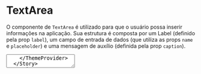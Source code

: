 

<Meta title='Data input/TextArea' component={TextArea} />

# TextArea

O componente de `TextArea` é utilizado para que o usuário possa inserir informações na aplicação. Sua estrutura é composta por um Label (definido pela prop `label`), um campo de entrada de dados (que utiliza as props `name` e `placeholder`) e uma mensagem de auxílio (definida pela prop `caption`).

<Preview>
  <Story
    name='Base'
    parameters={{
      design: {
        type: 'figma',
        url: 'https://www.figma.com/file/O3bKxIcsj2rc1FNIRclJyT/Saturn-System?node-id=1598%3A5'
      }
    }}
  >
    <ThemeProvider>
      <TextArea name='base' label='Label' caption='Caption' placeholder='Placeholder' />
    </ThemeProvider>
  </Story>
</Preview>

# Error

Passando a prop de `error` para o `TextArea`, o usuário pode receber um feedback visual que existe algum ponto a ser alterado no input em questão.

<Preview>
  <Story
    name='Error'
    parameters={{
      design: {
        type: 'figma',
        url: 'https://www.figma.com/file/O3bKxIcsj2rc1FNIRclJyT/Saturn-System?node-id=1598%3A29'
      }
    }}
  >
    <ThemeProvider>
      <TextArea name='error' label='Error' placeholder='Error TextField' error caption='Required' />
    </ThemeProvider>
  </Story>
</Preview>

# Disabled

O `TextArea` pode receber a prop de `disabled`, que desabilita todo o seu uso.

<Preview>
  <Story
    name='Disabled'
    parameters={{
      design: {
        type: 'figma',
        url: 'https://www.figma.com/file/O3bKxIcsj2rc1FNIRclJyT/Saturn-System?node-id=1679%3A15089'
      }
    }}
  >
    <ThemeProvider>
      <TextArea
        name='disabled'
        label='Disabled'
        placeholder='Disabled TextField'
        disabled
        caption='Disabled'
      />
    </ThemeProvider>
  </Story>
</Preview>

<Props of={TextArea} />
